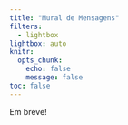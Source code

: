 ```yaml
---
title: "Mural de Mensagens"
filters:
  - lightbox
lightbox: auto
knitr:
  opts_chunk: 
    echo: false
    message: false
toc: false
---
```


Em breve!